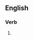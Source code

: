 ==English==

===Verb===
{{head|en|verb form}}

# {{present participle of|demobilize|lang=en|nocat=1}}